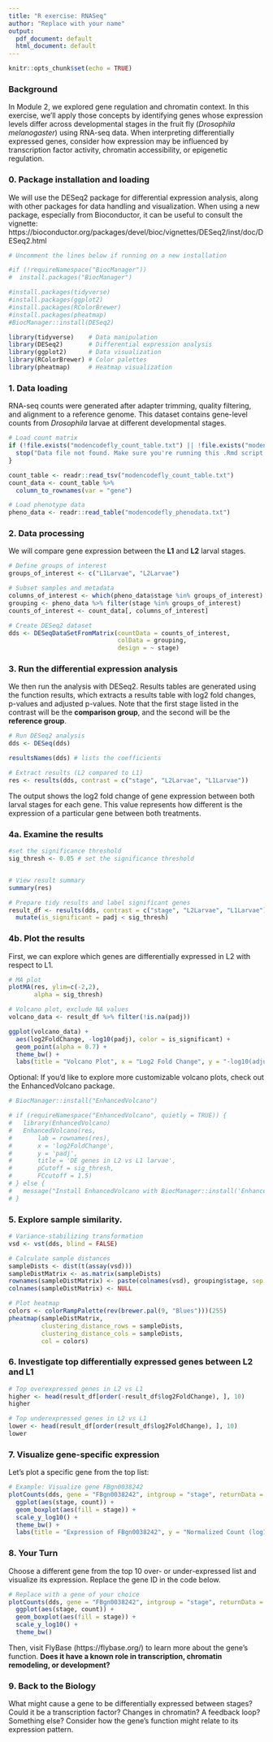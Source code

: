 ```yaml
---
title: "R exercise: RNASeq"
author: "Replace with your name"
output:
  pdf_document: default
  html_document: default
---
```


```r
knitr::opts_chunk$set(echo = TRUE)
```
### Background
In Module 2, we explored gene regulation and chromatin context. In this exercise, we’ll apply those concepts by identifying genes whose expression levels differ across developmental stages in the fruit fly (*Drosophila melanogaster*) using RNA-seq data. When interpreting differentially expressed genes, consider how expression may be influenced by transcription factor activity, chromatin accessibility, or epigenetic regulation.

### 0. Package installation and loading

We will use the DESeq2 package for differential expression analysis, along with other packages for data handling and visualization. When using a new package, especially from Bioconductor, it can be useful to consult the vignette:
https://bioconductor.org/packages/devel/bioc/vignettes/DESeq2/inst/doc/DESeq2.html

```r
# Uncomment the lines below if running on a new installation

#if (!requireNamespace("BiocManager"))
#  install.packages("BiocManager")

#install.packages(tidyverse)
#install.packages(ggplot2)
#install.packages(RColorBrewer)
#install.packages(pheatmap)
#BiocManager::install(DESeq2)

library(tidyverse)    # Data manipulation
library(DESeq2)       # Differential expression analysis
library(ggplot2)      # Data visualization
library(RColorBrewer) # Color palettes
library(pheatmap)     # Heatmap visualization
```

### 1. Data loading

RNA-seq counts were generated after adapter trimming, quality filtering, and alignment to a reference genome. This dataset contains gene-level counts from *Drosophila* larvae at different developmental stages.

```r
# Load count matrix
if (!file.exists("modencodefly_count_table.txt") || !file.exists("modencodefly_phenodata.txt")) {
  stop("Data file not found. Make sure you're running this .Rmd script from the same directory as the data file. Download the data from the course GitHub repository, unzip Module_3-8_data.zip, and place it in the working directory, e.g. bio543-2025summer/module_3")
}

count_table <- readr::read_tsv("modencodefly_count_table.txt")
count_data <- count_table %>%
  column_to_rownames(var = "gene")

# Load phenotype data
pheno_data <- readr::read_table("modencodefly_phenodata.txt")
```

### 2. Data processing

We will compare gene expression between the **L1** and **L2** larval stages.

```r
# Define groups of interest
groups_of_interest <- c("L1Larvae", "L2Larvae")

# Subset samples and metadata
columns_of_interest <- which(pheno_data$stage %in% groups_of_interest)
grouping <- pheno_data %>% filter(stage %in% groups_of_interest)
counts_of_interest <- count_data[, columns_of_interest]

# Create DESeq2 dataset
dds <- DESeqDataSetFromMatrix(countData = counts_of_interest,
                              colData = grouping,
                              design = ~ stage)
```

### 3. Run the differential expression analysis

We then run the analysis with DESeq2. Results tables are generated using the function results, which extracts a results table with log2 fold changes, p-values and adjusted p-values. Note that the first stage listed in the contrast will be the **comparison group**, and the second will be the **reference group**. 

```r
# Run DESeq2 analysis
dds <- DESeq(dds)

resultsNames(dds) # lists the coefficients

# Extract results (L2 compared to L1)
res <- results(dds, contrast = c("stage", "L2Larvae", "L1Larvae"))
```

The output shows the log2 fold change of gene expression between both larval stages for each gene. This value represents how different is the expression of a particular gene between both treatments.

### 4a. Examine the results
```r
#set the significance threshold
sig_thresh <- 0.05 # set the significance threshold


# View result summary
summary(res)

# Prepare tidy results and label significant genes
result_df <- results(dds, contrast = c("stage", "L2Larvae", "L1Larvae"), tidy = TRUE) %>%
  mutate(is_significant = padj < sig_thresh)
```

### 4b. Plot the results

First, we can explore which genes are differentially expressed in L2 with respect to L1.

```r
# MA plot
plotMA(res, ylim=c(-2,2),
       alpha = sig_thresh)

# Volcano plot, exclude NA values
volcano_data <- result_df %>% filter(!is.na(padj))

ggplot(volcano_data) +
  aes(log2FoldChange, -log10(padj), color = is_significant) +
  geom_point(alpha = 0.7) +
  theme_bw() +
  labs(title = "Volcano Plot", x = "Log2 Fold Change", y = "-log10(adjusted p-value)")

```

Optional: If you’d like to explore more customizable volcano plots, check out the EnhancedVolcano package.
```r
# BiocManager::install("EnhancedVolcano")

# if (requireNamespace("EnhancedVolcano", quietly = TRUE)) {
#   library(EnhancedVolcano)
#   EnhancedVolcano(res,
#       lab = rownames(res),
#       x = 'log2FoldChange',
#       y = 'padj',
#       title = 'DE genes in L2 vs L1 larvae',
#       pCutoff = sig_thresh,
#       FCcutoff = 1.5)
# } else {
#   message("Install EnhancedVolcano with BiocManager::install('EnhancedVolcano') to run this plot.")
# }
```

### 5. Explore sample similarity.

```r

# Variance-stabilizing transformation
vsd <- vst(dds, blind = FALSE)

# Calculate sample distances
sampleDists <- dist(t(assay(vsd)))
sampleDistMatrix <- as.matrix(sampleDists)
rownames(sampleDistMatrix) <- paste(colnames(vsd), grouping$stage, sep = "-")
colnames(sampleDistMatrix) <- NULL

# Plot heatmap
colors <- colorRampPalette(rev(brewer.pal(9, "Blues")))(255)
pheatmap(sampleDistMatrix,
         clustering_distance_rows = sampleDists,
         clustering_distance_cols = sampleDists,
         col = colors)

```

### 6. Investigate top differentially expressed genes between L2 and L1

```r

# Top overexpressed genes in L2 vs L1
higher <- head(result_df[order(-result_df$log2FoldChange), ], 10)
higher

# Top underexpressed genes in L2 vs L1
lower <- head(result_df[order(result_df$log2FoldChange), ], 10)
lower

```

### 7. Visualize gene-specific expression
Let's plot a specific gene from the top list:

```r

# Example: Visualize gene FBgn0038242
plotCounts(dds, gene = "FBgn0038242", intgroup = "stage", returnData = TRUE) %>%
  ggplot(aes(stage, count)) +
  geom_boxplot(aes(fill = stage)) +
  scale_y_log10() +
  theme_bw() +
  labs(title = "Expression of FBgn0038242", y = "Normalized Count (log10 scale)")


```

### 8. Your Turn
Choose a different gene from the top 10 over- or under-expressed list and visualize its expression. Replace the gene ID in the code below.

```r
# Replace with a gene of your choice
plotCounts(dds, gene = "FBgn0038242", intgroup = "stage", returnData = TRUE) %>%
  ggplot(aes(stage, count)) +
  geom_boxplot(aes(fill = stage)) +
  scale_y_log10() +
  theme_bw()

```

Then, visit FlyBase (https://flybase.org/) to learn more about the gene's function.
**Does it have a known role in transcription, chromatin remodeling, or development?**

### 9. Back to the Biology
What might cause a gene to be differentially expressed between stages? Could it be a transcription factor? Changes in chromatin? A feedback loop? Something else? Consider how the gene's function might relate to its expression pattern.
